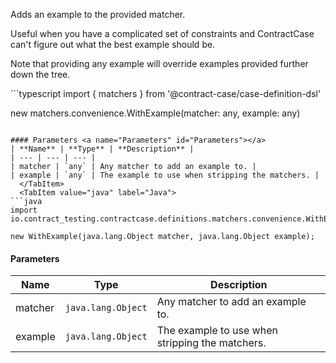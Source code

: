 
Adds an example to the provided matcher.

Useful when you have a complicated
set of constraints and ContractCase can't figure out what the best example should be.

Note that providing any example will override examples provided further down the tree.

<Tabs groupId="language">
  <TabItem value="typescript" label="Typescript">
```typescript
import { matchers } from '@contract-case/case-definition-dsl'

new matchers.convenience.WithExample(matcher: any, example: any)
```

#### Parameters <a name="Parameters" id="Parameters"></a>
| **Name** | **Type** | **Description** |
| --- | --- | --- |
| matcher | `any` | Any matcher to add an example to. |
| example | `any` | The example to use when stripping the matchers. |
  </TabItem>
  <TabItem value="java" label="Java">
```java
import io.contract_testing.contractcase.definitions.matchers.convenience.WithExample;

new WithExample(java.lang.Object matcher, java.lang.Object example);
```

#### Parameters <a name="Parameters" id="Parameters"></a>
| **Name** | **Type** | **Description** |
| --- | --- | --- |
| matcher | `java.lang.Object` | Any matcher to add an example to. |
| example | `java.lang.Object` | The example to use when stripping the matchers. |
  </TabItem>
</Tabs>
